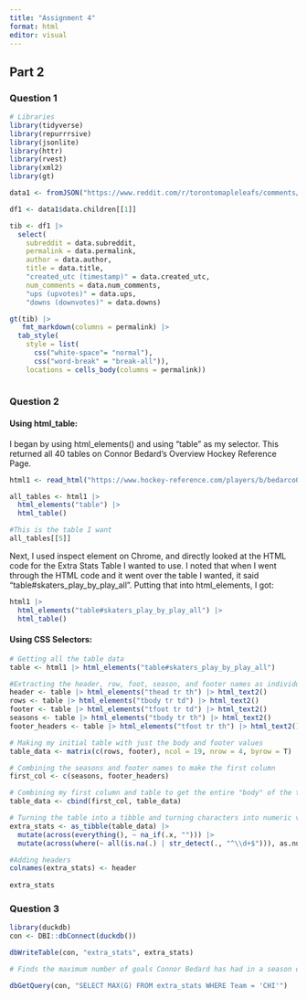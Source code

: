 ```yaml
---
title: "Assignment 4"
format: html
editor: visual
---
```


## Part 2

### Question 1

```r
# Libraries
library(tidyverse)
library(repurrrsive)
library(jsonlite)
library(httr)
library(rvest)
library(xml2)
library(gt)
```

```r
data1 <- fromJSON("https://www.reddit.com/r/torontomapleleafs/comments/1kusd5v/does_florida_beating_the_absolute_wheels_off.json", flatten = T)

df1 <- data1$data.children[[1]]

tib <- df1 |>
  select(
    subreddit = data.subreddit,
    permalink = data.permalink,
    author = data.author,
    title = data.title,
    "created_utc (timestamp)" = data.created_utc,
    num_comments = data.num_comments,
    "ups (upvotes)" = data.ups,
    "downs (downvotes)" = data.downs)

gt(tib) |>
   fmt_markdown(columns = permalink) |>
  tab_style(
    style = list(
      css("white-space"= "normal"),
      css("word-break" = "break-all")),
    locations = cells_body(columns = permalink))
 
```

### Question 2

#### Using html_table:

I began by using html_elements() and using "table" as my selector. This returned all 40 tables on Connor Bedard's Overview Hockey Reference Page.

```r
html1 <- read_html("https://www.hockey-reference.com/players/b/bedarco01.html")

all_tables <- html1 |>
  html_elements("table") |>
  html_table()

#This is the table I want
all_tables[[5]]
```

Next, I used inspect element on Chrome, and directly looked at the HTML code for the Extra Stats Table I wanted to use. I noted that when I went through the HTML code and it went over the table I wanted, it said "table#skaters_play_by_play_all". Putting that into html_elements, I got:

```r
html1 |>
  html_elements("table#skaters_play_by_play_all") |>
  html_table()
```

#### Using CSS Selectors:

```r
# Getting all the table data
table <- html1 |> html_elements("table#skaters_play_by_play_all")

#Extracting the header, row, foot, season, and footer names as individual values
header <- table |> html_elements("thead tr th") |> html_text2()
rows <- table |> html_elements("tbody tr td") |> html_text2()
footer <- table |> html_elements("tfoot tr td") |> html_text2()
seasons <- table |> html_elements("tbody tr th") |> html_text2()
footer_headers <- table |> html_elements("tfoot tr th") |> html_text2()

# Making my initial table with just the body and footer values
table_data <- matrix(c(rows, footer), ncol = 19, nrow = 4, byrow = T)

# Combining the seasons and footer names to make the first column
first_col <- c(seasons, footer_headers)

# Combining my first column and table to get the entire "body" of the table
table_data <- cbind(first_col, table_data)

# Turning the table into a tibble and turning characters into numeric values (if applicable)
extra_stats <- as_tibble(table_data) |>
  mutate(across(everything(), ~ na_if(.x, ""))) |>
  mutate(across(where(~ all(is.na(.) | str_detect(., "^\\d+$"))), as.numeric))

#Adding headers
colnames(extra_stats) <- header
  
extra_stats
```

### Question 3

```r
library(duckdb)
con <- DBI::dbConnect(duckdb())

dbWriteTable(con, "extra_stats", extra_stats)

# Finds the maximum number of goals Connor Bedard has had in a season on the Chicago Blackhawks

dbGetQuery(con, "SELECT MAX(G) FROM extra_stats WHERE Team = 'CHI'")
```
